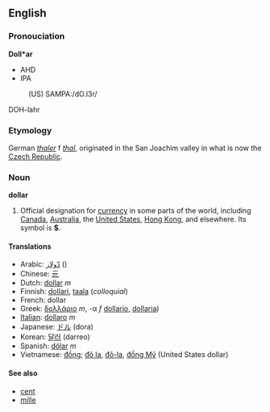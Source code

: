 ==English==

=== Pronouciation ===
'''Doll*ar'''
*AHD
*IPA
:(US) SAMPA:/dO.l3r/
DOH-lahr

===Etymology===
German ''[[thaler]]'' f ''[[thal]]'', originated in the San Joachim valley in what is now the [[Czech Republic]].

=== Noun ===
'''dollar'''

#Official designation for [[currency]] in some parts of the world, including [[Canada]], [[Australia]], the [[United States]], [[Hong Kong]], and elsewhere.  Its symbol is '''$'''.

====Translations====

*Arabic: [[دّولار]] ()
*Chinese: [[元]] 
*Dutch: [[dollar]] ''m''
*Finnish: [[dollari]], [[taala]] (''colloquial'')
*French: dollar
*Greek:  [[δολλάριο]] ''m'', -α ''f'' [[dollario]], [[dollaria]])
*[[Italian]]: [[dollaro]] ''m''
*Japanese: [[ドル]] (dora)
*Korean: [[달러]] (darreo)
*Spanish: [[dólar]] ''m''
*Vietnamese: [[Đồng|đồng]]; [[Đô la|đô la]], [[Đô-la|đô-la]], [[Đồng Mỹ|đồng Mỹ]] (United States dollar)

====See also====
*[[cent]]
*[[mille]]